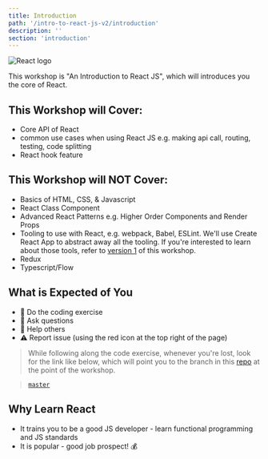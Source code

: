 ```yaml
---
title: Introduction
path: '/intro-to-react-js-v2/introduction'
description: ''
section: 'introduction'
---
```


![React logo](react-logo.png)

This workshop is "An Introduction to React JS", which will introduces you the core of React.

## This Workshop will Cover:

* Core API of React
* common use cases when using React JS e.g. making api call, routing, testing, code splitting
* React hook feature

## This Workshop will NOT Cover:

* Basics of HTML, CSS, & Javascript
* React Class Component
* Advanced React Patterns e.g. Higher Order Components and Render Props
* Tooling to use with React, e.g. webpack, Babel, ESLint. We'll use Create React App to abstract away all the tooling. If you're interested to learn about those tools, refer to [version 1][v1-website] of this workshop.
* Redux
* Typescript/Flow

## What is Expected of You

* :pencil: Do the coding exercise
* :raising_hand: Ask questions
* :two_men_holding_hands: Help others
* :warning: Report issue (using the red icon at the top right of the page)

> While following along the code exercise, whenever you're lost, look for the link like below, which will point you to the branch in this [repo][code-along-repo] at the point of the workshop.

> [`master`](https://github.com/malcolm-kee/react-movie-app-v2/tree/master)

## Why Learn React

* It trains you to be a good JS developer - learn functional programming and JS standards
* It is popular - good job prospect! :moneybag:

[v1-website]: https://intro-to-react-js.netlify.com/
[code-along-repo]: https://github.com/malcolm-kee/react-movie-app-v2
